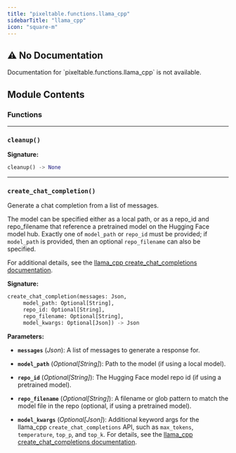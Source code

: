 ```yaml
---
title: "pixeltable.functions.llama_cpp"
sidebarTitle: "llama_cpp"
icon: "square-m"
---
```


## ⚠️ No Documentation

<Warning>
Documentation for `pixeltable.functions.llama_cpp` is not available.
</Warning>

## Module Contents

### Functions


---

### `cleanup()`

**Signature:**

```python
cleanup() -> None
```


---

### `create_chat_completion()`

Generate a chat completion from a list of messages.


The model can be specified either as a local path, or as a repo_id and repo_filename that reference a pretrained model on the Hugging Face model hub. Exactly one of `model_path` or `repo_id` must be provided; if `model_path` is provided, then an optional `repo_filename` can also be specified.

For additional details, see the [llama_cpp create_chat_completions documentation](https://llama-cpp-python.readthedocs.io/en/latest/api-reference/#llama_cpp.Llama.create_chat_completion).


**Signature:**

```python
create_chat_completion(messages: Json,
     model_path: Optional[String],
     repo_id: Optional[String],
     repo_filename: Optional[String],
     model_kwargs: Optional[Json]) -> Json
```

**Parameters:**

- **`messages`** (*Json*): A list of messages to generate a response for.

- **`model_path`** (*Optional[String]*): Path to the model (if using a local model).

- **`repo_id`** (*Optional[String]*): The Hugging Face model repo id (if using a pretrained model).

- **`repo_filename`** (*Optional[String]*): A filename or glob pattern to match the model file in the repo (optional, if using a pretrained model).

- **`model_kwargs`** (*Optional[Json]*): Additional keyword args for the llama_cpp `create_chat_completions` API, such as `max_tokens`, `temperature`, `top_p`, and `top_k`. For details, see the [llama_cpp create_chat_completions documentation](https://llama-cpp-python.readthedocs.io/en/latest/api-reference/#llama_cpp.Llama.create_chat_completion).


